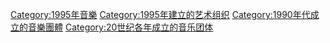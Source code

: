 {{Commons cat|Musical groups established in 1995}}
{{Cat topic in year|topic=成立的音樂團體|year=1995}}

[[Category:1995年音樂|Category:1995年音樂]]
[[Category:1995年建立的艺术组织|Category:1995年建立的艺术组织]]
[[Category:1990年代成立的音樂團體|Category:1990年代成立的音樂團體]]
[[Category:20世纪各年成立的音乐团体|Category:20世纪各年成立的音乐团体]]